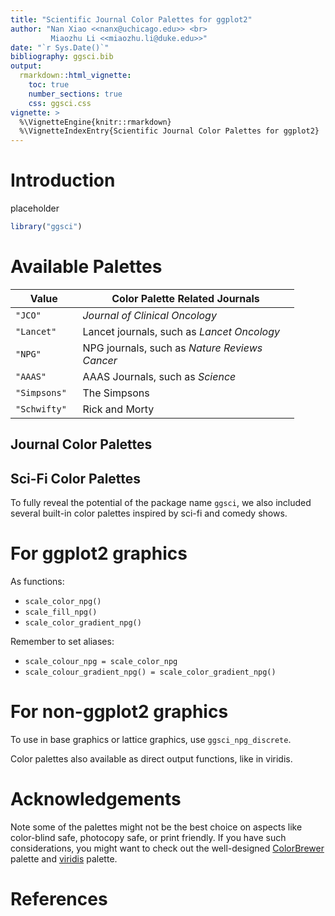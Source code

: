 ```yaml
---
title: "Scientific Journal Color Palettes for ggplot2"
author: "Nan Xiao <<nanx@uchicago.edu>> <br>
         Miaozhu Li <<miaozhu.li@duke.edu>>"
date: "`r Sys.Date()`"
bibliography: ggsci.bib
output:
  rmarkdown::html_vignette:
    toc: true
    number_sections: true
    css: ggsci.css
vignette: >
  %\VignetteEngine{knitr::rmarkdown}
  %\VignetteIndexEntry{Scientific Journal Color Palettes for ggplot2}
---
```


# Introduction

placeholder

```r
library("ggsci")
```

# Available Palettes

+--------------+-------------------------------------------------+
| Value        | Color Palette Related Journals                  |
+==============+=================================================+
| `"JCO"`      | _Journal of Clinical Oncology_                  |
+--------------+-------------------------------------------------+
| `"Lancet"`   | Lancet journals, such as _Lancet Oncology_      |
+--------------+-------------------------------------------------+
| `"NPG"`      | NPG journals, such as _Nature Reviews Cancer_   |
+--------------+-------------------------------------------------+
| `"AAAS"`     | AAAS Journals, such as _Science_                |
+--------------+-------------------------------------------------+
| `"Simpsons"` | The Simpsons                                    |
+--------------+-------------------------------------------------+
| `"Schwifty"` | Rick and Morty                                  |
+--------------+-------------------------------------------------+

## Journal Color Palettes

## Sci-Fi Color Palettes

To fully reveal the potential of the package name `ggsci`, we also included
several built-in color palettes inspired by sci-fi and comedy shows.

# For ggplot2 graphics

As functions:

  * `scale_color_npg()`
  * `scale_fill_npg()`
  * `scale_color_gradient_npg()`

Remember to set aliases:

  * `scale_colour_npg = scale_color_npg`
  * `scale_colour_gradient_npg() = scale_color_gradient_npg()`

# For non-ggplot2 graphics

To use in base graphics or lattice graphics, use `ggsci_npg_discrete`.

Color palettes also available as direct output functions, like in viridis.

# Acknowledgements

Note some of the palettes might not be the best choice on aspects like color-blind safe, photocopy safe, or print friendly. If you have such considerations, you might want to check out the well-designed [ColorBrewer](http://colorbrewer2.org) palette and [viridis](https://cran.r-project.org/package=viridis) palette.

# References
